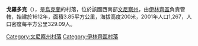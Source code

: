 {{coord|48|57|24|N|29|31|27|E|scale:30000|display=title}}

'''戈羅多克'''（{{lang-uk|Городок}}），是[[烏克蘭|烏克蘭]]的村落，位於該國西南部[[文尼察州|文尼察州]]，由[[伊林齊區|伊林齊區]]負責管轄，始建於1612年，面積3.85平方公里，海拔高度200米，2001年人口1,267，人口密度每平方公里329.09人。

[[Category:文尼察州村落|Category:文尼察州村落]]
[[Category:伊林齊區村落|Category:伊林齊區村落]]


{{Vinnytsia-geo-stub}}